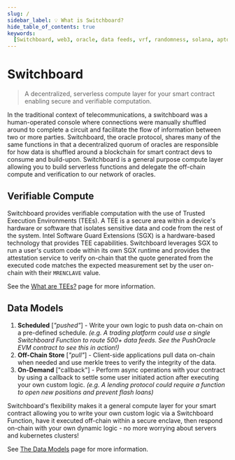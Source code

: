 ```yaml
---
slug: /
sidebar_label: 💡 What is Switchboard?
hide_table_of_contents: true
keywords:
  [Switchboard, web3, oracle, data feeds, vrf, randomness, solana, aptos, near]
---
```


# Switchboard

> A decentralized, serverless compute layer for your smart contract enabling
> secure and verifiable computation.

In the traditional context of telecommunications, a switchboard was a
human-operated console where connections were manually shuffled around to
complete a circuit and facilitate the flow of information between two or more
parties. Switchboard, the oracle protocol, shares many of the same functions in
that a decentralized quorum of oracles are responsible for how data is shuffled
around a blockchain for smart contract devs to consume and build-upon.
Switchboard is a general purpose compute layer allowing you to build serverless
functions and delegate the off-chain compute and verification to our network of
oracles.

## Verifiable Compute

Switchboard provides verifiable computation with the use of Trusted Execution
Environments (TEEs). A TEE is a secure area within a device's hardware or
software that isolates sensitive data and code from the rest of the system.
Intel Software Guard Extensions (SGX) is a hardware-based technology that
provides TEE capabilities. Switchboard leverages SGX to run a user's custom code
within its own SGX runtime and provides the attestation service to verify
on-chain that the quote generated from the executed code matches the expected
measurement set by the user on-chain with their `MRENCLAVE` value.

See the [What are TEEs?](/tee) page for more information.

## Data Models

1. **Scheduled** [_"pushed"_] - Write your own logic to push data on-chain on a
   pre-defined schedule. _(e.g. A trading platform could use a single
   Switchboard Function to route 500+ data feeds. See the PushOracle EVM
   contract to see this in action!)_
2. **Off-Chain Store** [_"pull"_] - Client-side applications pull data on-chain
   when needed and use merkle trees to verify the integrity of the data.
3. **On-Demand** ["callback"] - Perform async operations with your contract by
   using a callback to settle some user initiated action after executing your
   own custom logic. _(e.g. A lending protocol could require a function to open
   new positions and prevent flash loans)_

Switchboard's flexibility makes it a general compute layer for your smart
contract allowing you to write your own custom logic via a Switchboard Function,
have it executed off-chain within a secure enclave, then respond on-chain with
your own dynamic logic - no more worrying about servers and kubernetes clusters!

See [The Data Models](/data) page for more information.
